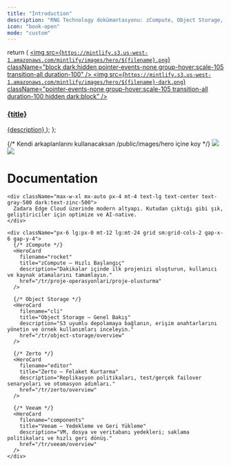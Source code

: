 ```yaml
---
title: "Introduction"
description: "RNG Technology dokümantasyonu: zCompute, Object Storage, Zerto ve Veeam ile modern altyapıyı hızla yönetin."
icon: "book-open"
mode: "custom"
---
```


  return (
    <a className="group cursor-pointer pb-8" href={href}>
      <img
        src={`https://mintlify.s3.us-west-1.amazonaws.com/mintlify/images/hero/${filename}.png`}
        className="block dark:hidden pointer-events-none group-hover:scale-105 transition-all duration-100"
      />
      <img
        src={`https://mintlify.s3.us-west-1.amazonaws.com/mintlify/images/hero/${filename}-dark.png`}
        className="pointer-events-none group-hover:scale-105 transition-all duration-100 hidden dark:block"
      />
      <h3 className="mt-5 text-gray-900 dark:text-zinc-50 font-medium">
        {title}
      </h3>
      <span className="mt-1.5">{description}</span>
    </a>
  );
};

<div className="relative">
  <div className="absolute top-0 lg:-top-16 left-0 right-0">
    {/* Kendi arkaplanlarını kullanacaksan /public/images/hero içine koy */}
    <img
      src="/images/hero/background-light.png"
      className="block dark:hidden pointer-events-none"
    />
    <img
      src="/images/hero/background-dark.png"
      className="hidden dark:block pointer-events-none"
    />
  </div>

  <div className="px-4 py-16 lg:py-48 lg:pb-24 max-w-3xl mx-auto">
    <h1 className="block text-4xl font-medium text-center text-gray-900 dark:text-zinc-50 tracking-tight">
      Documentation
    </h1>

    <div className="max-w-xl mx-auto px-4 mt-4 text-lg text-center text-gray-500 dark:text-zinc-500">
      Zadara Edge Cloud üzerinde modern altyapı. Kutudan çıktığı gibi şık, geliştiriciler için optimize ve AI-native.
    </div>

    <div className="px-6 lg:px-0 mt-12 lg:mt-24 grid sm:grid-cols-2 gap-x-6 gap-y-4">
      {/* zCompute */}
      <HeroCard
        filename="rocket"
        title="zCompute – Hızlı Başlangıç"
        description="Dakikalar içinde ilk projenizi oluşturun, kullanıcı ve kaynak atamalarını tamamlayın."
        href="/tr/proje-operasyonlari/proje-olusturma"
      />

      {/* Object Storage */}
      <HeroCard
        filename="cli"
        title="Object Storage – Genel Bakış"
        description="S3 uyumlu depolamaya bağlanın, erişim anahtarlarını yönetin ve örnek kullanımları inceleyin."
        href="/tr/object-storage/overview"
      />

      {/* Zerto */}
      <HeroCard
        filename="editor"
        title="Zerto – Felaket Kurtarma"
        description="Replikasyon politikaları, test/gerçek failover senaryoları ve otomasyon adımları."
        href="/tr/zerto/overview"
      />

      {/* Veeam */}
      <HeroCard
        filename="components"
        title="Veeam – Yedekleme ve Geri Yükleme"
        description="VM, dosya ve veritabanı yedekleri; saklama politikaları ve hızlı geri dönüş."
        href="/tr/veeam/overview"
      />
    </div>
  </div>
</div>
